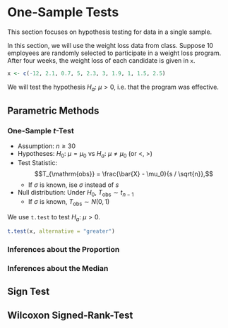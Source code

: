 # One-Sample Tests

This section focuses on hypothesis testing for data in a single sample.

In this section, we will use the weight loss data from class.
Suppose 10 employees are randomly selected to participate
in a weight loss program.
After four weeks, the weight loss of each candidate is given in
`x`.

```r
x <- c(-12, 2.1, 0.7, 5, 2.3, 3, 1.9, 1, 1.5, 2.5)
```

We will test the hypothesis $H_a$: $\mu > 0$,
i.e. that the program was effective.

## Parametric Methods

### One-Sample $t$-Test

- Assumption: $n \geq 30$
- Hypotheses: $H_0$: $\mu = \mu_0$ vs $H_a$: $\mu \neq \mu_0$ (or $<$, $>$)
- Test Statistic:
  $$T_{\mathrm{obs}} = \frac{\bar{X} - \mu_0}{s / \sqrt{n}},$$
  - If $\sigma$ is known, ise $\sigma$ instead of $s$
- Null distribution: Under $H_0$, $T_{\mathrm{obs}} \sim t_{n-1}$
  - If $\sigma$ is known, $T_{\mathrm{obs}} \sim N(0,1)$

We use `t.test`  to test $H_a$: $\mu > 0$.

```r
t.test(x, alternative = "greater")
```

### Inferences about the Proportion



### Inferences about the Median

## Sign Test

## Wilcoxon Signed-Rank-Test